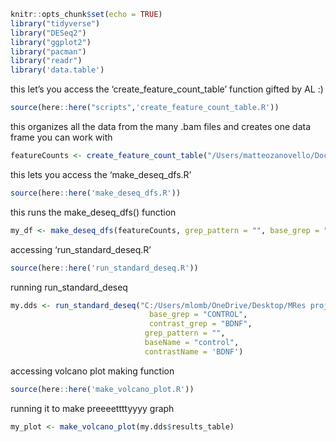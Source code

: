 ```r
knitr::opts_chunk$set(echo = TRUE)
library("tidyverse")
library("DESeq2")
library("ggplot2")
library("pacman")
library("readr")
library('data.table')
```

this let's you access the 'create_feature_count_table' function gifted by AL :)

```r
source(here::here("scripts",'create_feature_count_table.R'))
```

this organizes all the data from the many .bam files and creates one data frame you can work with

```r
featureCounts <- create_feature_count_table("/Users/matteozanovello/Documents/phd/splicing_chx/data")
```

this lets you access the 'make_deseq_dfs.R'

```r
source(here::here('make_deseq_dfs.R'))
```

this runs the make_deseq_dfs() function

```r
my_df <- make_deseq_dfs(featureCounts, grep_pattern = "", base_grep = "CONTROL", contrast_grep = "BDNF")
```

accessing 'run_standard_deseq.R'

```r
source(here::here('run_standard_deseq.R'))
```

running run_standard_deseq

```r
my.dds <- run_standard_deseq("C:/Users/mlomb/OneDrive/Desktop/MRes project/Differential Expression/data/bdnf_trial_full/bdnf_trial_full", 
                               base_grep = "CONTROL",
                               contrast_grep = "BDNF", 
                              grep_pattern = "",
                              baseName = "control",
                              contrastName = 'BDNF')
```

accessing volcano plot making function

```r
source(here::here('make_volcano_plot.R'))
```

running it to make preeeettttyyyy graph

```r
my_plot <- make_volcano_plot(my.dds$results_table)
```

